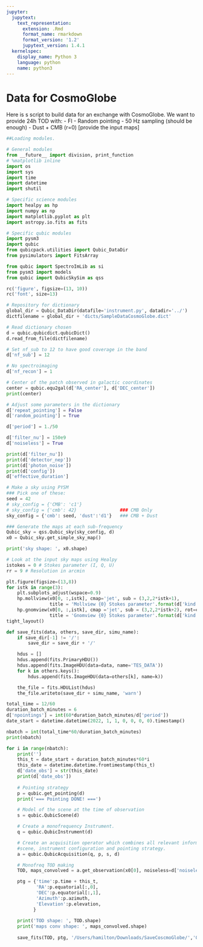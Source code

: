 ```yaml
---
jupyter:
  jupytext:
    text_representation:
      extension: .Rmd
      format_name: rmarkdown
      format_version: '1.2'
      jupytext_version: 1.4.1
  kernelspec:
    display_name: Python 3
    language: python
    name: python3
---
```


# Data for CosmoGlobe
Here is s script to build data for an exchange with CosmoGlobe. We want to provide 24h TOD with:
- FI
- Random pointing
- 50 Hz sampling (should be enough)
- Dust + CMB (r=0) [provide the input maps]


```python
##Loading modules. 

# General modules
from __future__ import division, print_function
# %matplotlib inline
import os
import sys
import time
import datetime
import shutil

# Specific science modules
import healpy as hp
import numpy as np
import matplotlib.pyplot as plt
import astropy.io.fits as fits

# Specific qubic modules
import pysm3
import qubic
from qubicpack.utilities import Qubic_DataDir
from pysimulators import FitsArray

from qubic import SpectroImLib as si
from pysm3 import models
from qubic import QubicSkySim as qss

rc('figure', figsize=(13, 10))
rc('font', size=13)
```

```python
# Repository for dictionary
global_dir = Qubic_DataDir(datafile='instrument.py', datadir='../')
dictfilename = global_dir + 'dicts/SampleDataCosmoGlobe.dict'

# Read dictionary chosen
d = qubic.qubicdict.qubicDict()
d.read_from_file(dictfilename)

# Set nf_sub to 12 to have good coverage in the band
d['nf_sub'] = 12

# No spectroimaging
d['nf_recon'] = 1

# Center of the patch observed in galactic coordinates
center = qubic.equ2gal(d['RA_center'], d['DEC_center'])
print(center)

# Adjust some parameters in the dictionary
d['repeat_pointing'] = False
d['random_pointing'] = True

d['period'] = 1./50

d['filter_nu'] = 150e9
d['noiseless'] = True

print(d['filter_nu'])
print(d['detector_nep'])
print(d['photon_noise'])
print(d['config'])
d['effective_duration']
```

```python
# Make a sky using PYSM
### Pick one of these:
seed = 42
# sky_config = {'CMB': 'c1'} 
# sky_config = {'cmb': 42}                ### CMB Only
sky_config = {'cmb': seed, 'dust':'d1'}   ### CMB + Dust

### Generate the maps at each sub-frequency
Qubic_sky = qss.Qubic_sky(sky_config, d)
x0 = Qubic_sky.get_simple_sky_map()

print('sky shape: ', x0.shape)

# Look at the input sky maps using Healpy
istokes = 0 # Stokes parameter (I, Q, U)
rr = 9 # Resolution in arcmin

plt.figure(figsize=(13,8))
for istk in range(3):
    plt.subplots_adjust(wspace=0.9)
    hp.mollview(x0[0, :,istk], cmap='jet', sub = (3,2,2*istk+1), 
                title = 'Mollview {0} Stokes parameter'.format(d['kind'][istk]))
    hp.gnomview(x0[0, :,istk], cmap ='jet', sub = (3,2,2*istk+2), rot=center, reso=rr, 
                title = 'Gnomview {0} Stokes parameter'.format(d['kind'][istk]))
tight_layout()
```

```python
def save_fits(data, others, save_dir, simu_name):
    if save_dir[-1] != '/':
        save_dir = save_dir + '/'

    hdus = []
    hdus.append(fits.PrimaryHDU())
    hdus.append(fits.ImageHDU(data=data, name='TES_DATA'))
    for k in others.keys():
        hdus.append(fits.ImageHDU(data=others[k], name=k))

    the_file = fits.HDUList(hdus)
    the_file.writeto(save_dir + simu_name, 'warn')
```

```python
total_time = 12/60
duration_batch_minutes = 6
d['npointings'] = int(60*duration_batch_minutes/d['period'])
date_start = datetime.datetime(2022, 1, 1, 0, 0, 0, 0).timestamp()

nbatch = int(total_time*60/duration_batch_minutes)
print(nbatch)

for i in range(nbatch):
    print('')
    this_t = date_start + duration_batch_minutes*60*i
    this_date = datetime.datetime.fromtimestamp(this_t)
    d['date_obs'] = str(this_date)
    print(d['date_obs'])
    
    # Pointing strategy
    p = qubic.get_pointing(d)
    print('=== Pointing DONE! ===')

    # Model of the scene at the time of observation
    s = qubic.QubicScene(d)

    # Create a monofrequency Instrument.
    q = qubic.QubicInstrument(d)

    # Create an acquisition operator which combines all relevant information
    #scene, instrument configuration and pointing strategy. 
    a = qubic.QubicAcquisition(q, p, s, d)

    # Monofreq TOD making
    TOD, maps_convolved = a.get_observation(x0[0], noiseless=d['noiseless'])#, convolution = True)

    ptg = {'time':p.time + this_t,
           'RA':p.equatorial[:,0],
           'DEC':p.equatorial[:,1],
           'Azimuth':p.azimuth,
           'Elevation':p.elevation,
          }
    
    print('TOD shape: ', TOD.shape)
    print('maps conv shape: ', maps_convolved.shape)
    
    save_fits(TOD, ptg, '/Users/hamilton/Downloads/SaveCoscmoGlobe/','QUBIC-Sample-Data-'+str(this_date).replace(' ','-')+'.fits')


```

```python

```

```python

```

